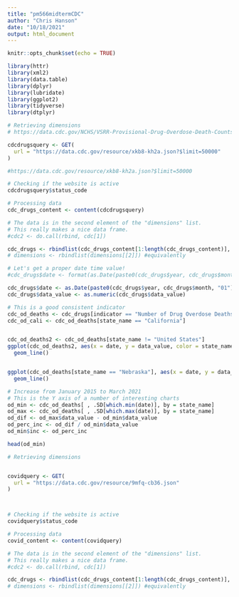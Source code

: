 ```yaml
---
title: "pm566midtermCDC"
author: "Chris Hanson"
date: "10/18/2021"
output: html_document
---
```


```r
knitr::opts_chunk$set(echo = TRUE)
```

```r
library(httr)
library(xml2)
library(data.table)
library(dplyr)
library(lubridate)
library(ggplot2)
library(tidyverse)
library(dtplyr)
```

```r
# Retrieving dimensions
# https://data.cdc.gov/NCHS/VSRR-Provisional-Drug-Overdose-Death-Counts/xkb8-kh2a

cdcdrugsquery <- GET(
  url = "https://data.cdc.gov/resource/xkb8-kh2a.json?$limit=50000"
)

#https://data.cdc.gov/resource/xkb8-kh2a.json?$limit=50000

# Checking if the website is active
cdcdrugsquery$status_code

# Processing data
cdc_drugs_content <- content(cdcdrugsquery)

# The data is in the second element of the "dimensions" list.
# This really makes a nice data frame.
#cdc2 <- do.call(rbind, cdc[1])

cdc_drugs <- rbindlist(cdc_drugs_content[1:length(cdc_drugs_content)], fill=TRUE)
# dimensions <- rbindlist(dimensions[[2]]) #equivalently
```

```r
# Let's get a proper date time value!
#cdc_drugs$date <- format(as.Date(paste0(cdc_drugs$year, cdc_drugs$month, "01"), format="%Y%B%d"), "%Y-%m")

cdc_drugs$date <- as.Date(paste0(cdc_drugs$year, cdc_drugs$month, "01"), format="%Y%B%d")
cdc_drugs$data_value <- as.numeric(cdc_drugs$data_value)
```


```r
# This is a good consistent indicator
cdc_od_deaths <- cdc_drugs[indicator == "Number of Drug Overdose Deaths"]
cdc_od_cali <- cdc_od_deaths[state_name == "California"]


cdc_od_deaths2 <- cdc_od_deaths[state_name != "United States"]
ggplot(cdc_od_deaths2, aes(x = date, y = data_value, color = state_name)) +
  geom_line()


ggplot(cdc_od_deaths[state_name == "Nebraska"], aes(x = date, y = data_value)) +
  geom_line()
```


```r
# Increase from January 2015 to March 2021
# This is the Y axis of a number of interesting charts
od_min <- cdc_od_deaths[ , .SD[which.min(date)], by = state_name]
od_max <- cdc_od_deaths[ , .SD[which.max(date)], by = state_name]
od_dif <- od_max$data_value - od_min$data_value
od_perc_inc <- od_dif / od_min$data_value
od_min$inc <- od_perc_inc

head(od_min)
```

```r

# Retrieving dimensions


covidquery <- GET(
  url = "https://data.cdc.gov/resource/9mfq-cb36.json"
)



# Checking if the website is active
covidquery$status_code

# Processing data
covid_content <- content(covidquery)

# The data is in the second element of the "dimensions" list.
# This really makes a nice data frame.
#cdc2 <- do.call(rbind, cdc[1])

cdc_drugs <- rbindlist(cdc_drugs_content[1:length(cdc_drugs_content)], fill=TRUE)
# dimensions <- rbindlist(dimensions[[2]]) #equivalently
```


